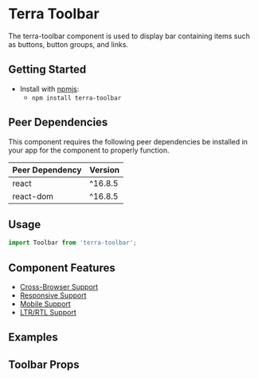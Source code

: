 
<Badge />

# Terra Toolbar

The terra-toolbar component is used to display bar containing items such as buttons, button groups, and links.

## Getting Started

- Install with [npmjs](https://www.npmjs.com):
  - `npm install terra-toolbar`

<!-- AUTO-GENERATED-CONTENT:START Peer Dependencies -->
## Peer Dependencies

This component requires the following peer dependencies be installed in your app for the component to properly function.

| Peer Dependency | Version |
|-|-|
| react | ^16.8.5 |
| react-dom | ^16.8.5 |

<!-- AUTO-GENERATED-CONTENT:END -->

## Usage

```jsx
import Toolbar from 'terra-toolbar';
```

## Component Features

 * [Cross-Browser Support](https://engineering.cerner.com/terra-ui/about/terra-ui/component-standards#cross-browser-support)
 * [Responsive Support](https://engineering.cerner.com/terra-ui/about/terra-ui/component-standards#responsive-support)
 * [Mobile Support](https://engineering.cerner.com/terra-ui/about/terra-ui/component-standards#mobile-support)
 * [LTR/RTL Support](https://engineering.cerner.com/terra-ui/about/terra-ui/component-standards#ltr--rtl)

 ## Examples
 <DefaultToolbar
  title="A Basic Toolbar using the aria-label and aria-controls attributes for accessibility" 
  description="For assistive technology users, this example adds the aria-label attribute to name the type of tools this 
 toolbar contains, and adds the aria-controls attribute to indicate which page region the toolbar applies to."
 />

 ## Toolbar Props
 <PropsTable />
